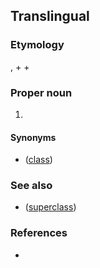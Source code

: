 ==Translingual==
{{wikipedia|Polycystine}}
{{wikispecies}}

===Etymology===
{{der|mul|NL.|-}}, {{der|mul|grc|πολύς||many}} + {{m|grc|κύστις||bladder}} + {{m|mul|-ina}}

===Proper noun===
{{taxoninfl}}

# {{taxon|class|subphylum|Radiozoa|including numerous minute [[marine]] species. The skeleton is composed of [[silica]], and is often very elegant in form and sculpture. Many have been found in the fossil state.}}

====Synonyms====
* {{sense|class}} {{l|mul|Polycystinea}} ([[class]])

===See also===
* {{l|mul|Polycystinia}} ([[superclass]])

===References===
* {{R:Webster 1913}}